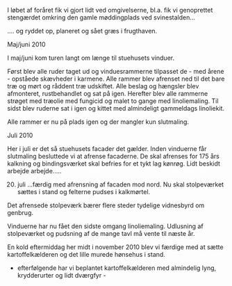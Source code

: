 I løbet af foråret fik vi gjort lidt ved omgivelserne, bl.a. fik vi genoprettet stengærdet omkring den gamle møddingplads ved svinestalden...





.... og ryddet op, planeret og sået græs i frugthaven.





Maj/juni 2010

I maj/juni kom turen langt om længe til stuehusets vinduer.





Først blev alle ruder taget ud og vinduesrammerne tilpasset de - med årene - opståede skævheder i karmene. Alle rammer blev afrenset ned til det bare træ og mørt og råddent træ udskiftet. Alle beslag og hængsler blev afmonteret, rustbehandlet og sat på igen. Herefter blev alle rammerne strøget med træolie med fungicid og malet to gange med linoliemaling. Til sidst blev ruderne sat i igen og kittet med almindeligt gammeldags linoliekit.

































Alle rammer er nu på plads igen og der mangler kun slutmaling.



Juli 2010

Her i juli er det så stuehusets facader det gælder. Inden vinduerne får slutmaling besluttede vi at afrense facaderne. De skal afrenses for 175 års kalkning og bindingsværket skal befries for et tykt lag kønrøg. Lidt beskidt arbejde arbejde.....























20. juli ...færdig med afrensning af facaden mod nord. Nu skal stolpeværket sættes i stand og felterne pudses i kalkmørtel.



Det afrensede stolpeværk bærer flere steder tydelige vidnesbyrd om genbrug.































Vinduerne har nu fået den sidste omgang linoliemaling. Udlusning af stolpeværket og pudsning af de mange tavl må vente til næste år.





























En kold eftermiddag her midt i november 2010 blev vi færdige med at sætte kartoffelkælderen og det lille murede hønsehus i stand.

























- efterfølgende har vi beplantet kartoffelkælderen med almindelig lyng, krydderurter og lidt dværgfyr -